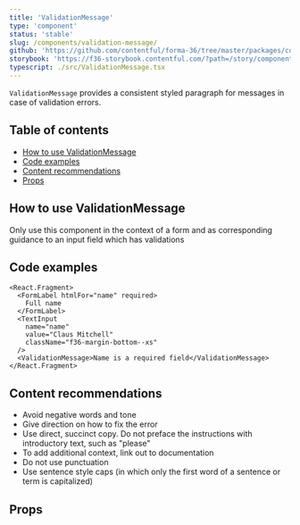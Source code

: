 ```yaml
---
title: 'ValidationMessage'
type: 'component'
status: 'stable'
slug: /components/validation-message/
github: 'https://github.com/contentful/forma-36/tree/master/packages/components/validation-message'
storybook: 'https://f36-storybook.contentful.com/?path=/story/components-validationmessage--default'
typescript: ./src/ValidationMessage.tsx
---
```


`ValidationMessage` provides a consistent styled paragraph for messages in case of validation errors.

## Table of contents

- [How to use ValidationMessage](#how-to-use-ValidationMessage)
- [Code examples](#code-examples)
- [Content recommendations](#content-recommendations)
- [Props](#props)

## How to use ValidationMessage

Only use this component in the context of a form and as corresponding guidance to an input field which has validations

## Code examples

```tsx
<React.Fragment>
  <FormLabel htmlFor="name" required>
    Full name
  </FormLabel>
  <TextInput
    name="name"
    value="Claus Mitchell"
    className="f36-margin-bottom--xs"
  />
  <ValidationMessage>Name is a required field</ValidationMessage>
</React.Fragment>
```

## Content recommendations

- Avoid negative words and tone
- Give direction on how to fix the error
- Use direct, succinct copy. Do not preface the instructions with introductory text, such as "please"
- To add additional context, link out to documentation
- Do not use punctuation
- Use sentence style caps (in which only the first word of a sentence or term is capitalized)

## Props


<Props of="ValidationMessage" />
